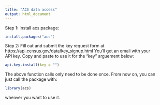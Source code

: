 ```yaml
---
title: "ACS data access"
output: html_document
---
```


Step 1: Install acs package:

```r
install.packages("acs")
```

Step 2: Fill out and submit the key request form at https://api.census.gov/data/key_signup.html
You'll get an email with your API key. Copy and paste to use it for the "key" arguement below:

```r
api.key.install(key = "")
```

The above function calls only need to be done once. From now on, you can just call the package with:

```r
library(acs)
```

whenver you want to use it.
